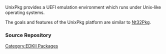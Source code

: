 [[Category:EDKII Packages]]
UnixPkg provides a UEFI emulation environment which runs under Unix-like operating systems.

The goals and features of the UnixPkg platform are similar to [[Nt32Pkg]].

===Source Repository===
{{Edk2SubPkg|UnixPkg}}